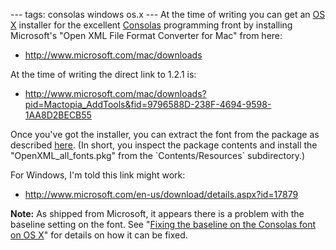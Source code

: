 ---
tags: consolas windows os.x
---
At the time of writing you can get an [[OS X]] installer for the excellent [[Consolas]] programming front by installing Microsoft's "Open XML File Format Converter for Mac" from here:

* http://www.microsoft.com/mac/downloads

At the time of writing the direct link to 1.2.1 is:

* http://www.microsoft.com/mac/downloads?pid=Mactopia_AddTools&fid=9796588D-238F-4694-9598-1AA8D2BECB55

Once you've got the installer, you can extract the font from the package as described [http://www.wezm.net/technical/2010/08/howto-install-consolas-font-mac/ here]. (In short, you inspect the package contents and install the "OpenXML_all_fonts.pkg" from the `Contents/Resources` subdirectory.)

For Windows, I'm told this link might work:

* http://www.microsoft.com/en-us/download/details.aspx?id=17879

'''Note:''' As shipped from Microsoft, it appears there is a problem with the baseline setting on the font. See "[[Fixing the baseline on the Consolas font on OS X]]" for details on how it can be fixed.

